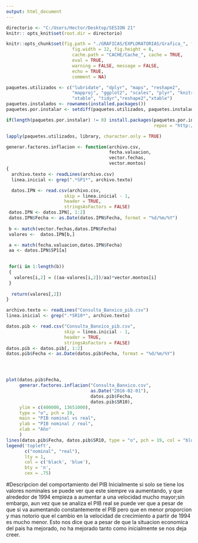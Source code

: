 ---
output: html_document
---
 
```{r Directorio, echo=FALSE ,message=FALSE, results='hide'}
directorio <- "C:/Users/Hector/Desktop/SESION 21" 
knitr:: opts_knit$set(root.dir = directorio)

knitr::opts_chunk$set(fig.path = "./GRAFICAS/EXPLORATORIAS/Grafica_", fig.align = 'center',
                         fig.width = 12, fig.height = 8,
                         cache.path = "CACHE/Cache_", cache = TRUE,
                         eval = TRUE,
                         warning = FALSE, message = FALSE,
                         echo = TRUE,
                         comment = NA)

paquetes.utilizados <- c("lubridate", "dplyr", "maps", "reshape2",
                         "mapproj", "ggplot2", "scales", "plyr", "knitr",
                         "xtable", "tidyr","reshape2","xtable")
paquetes.instalados <- rownames(installed.packages())
paquetes.por.instalar <- setdiff(paquetes.utilizados, paquetes.instalados)

if(length(paquetes.por.instalar) != 0) install.packages(paquetes.por.instalar,
                                                        repos = "http://cran.us.r-project.org")

lapply(paquetes.utilizados, library, character.only = TRUE)
```


```{r}
generar.factores.inflacion <- function(archivo.csv, 
                                       fecha.valuacion, 
                                       vector.fechas, 
                                       vector.montos) 
{
  archivo.texto <- readLines(archivo.csv)
  linea.inicial <- grep(".*SP1*", archivo.texto)

  datos.IPN <- read.csv(archivo.csv, 
                      skip = linea.inicial - 1, 
                      header = TRUE, 
                      stringsAsFactors = FALSE)
 datos.IPN <- datos.IPN[, 1:2]
 datos.IPN$Fecha <- as.Date(datos.IPN$Fecha, format = "%d/%m/%Y")
  
 b <- match(vector.fechas,datos.IPN$Fecha)
 valores <-  datos.IPN[b,]

 a <- match(fecha.valuacion,datos.IPN$Fecha)
 aa <- datos.IPN$SP1[a]
  

 for(i in 1:length(b))
 {
   valores[i,2] = ((aa-valores[i,2])/aa)*vector.montos[i]
 }   
   
  return(valores[,2])
}
```


```{r}
archivo.texto <- readLines("Consulta_Banxico_pib.csv")
linea.inicial <- grep(".*SR10*", archivo.texto)

datos.pib <- read.csv("Consulta_Banxico_pib.csv", 
                      skip = linea.inicial - 1, 
                      header = TRUE, 
                      stringsAsFactors = FALSE)
datos.pib <- datos.pib[, 1:2]
datos.pib$Fecha <- as.Date(datos.pib$Fecha, format = "%d/%m/%Y")




plot(datos.pib$Fecha,
     generar.factores.inflacion("Consulta_Banxico.csv", 
                                as.Date("2016-02-01"),
                                datos.pib$Fecha, 
                                datos.pib$SR10),
     ylim = c(400000, 13651000),
     type = "o", pch = 19,
     main = "PIB nominal vs real",
     ylab = "PIB nominal / real", 
     xlab = "Año"
     )
lines(datos.pib$Fecha, datos.pib$SR10, type = "o", pch = 19, col = "blue")
legend('topleft', 
       c("nominal", "real"), 
       lty = 1, 
       col = c('black', 'blue'), 
       bty = 'n', 
       cex = .75)
```

#Descripcion del comportamiento del PIB
Inicialmente si solo se tiene los valores nominales se puede ver que este siempre va aumentando, y que alrededor de 1994 empieza a aumentar a una velocidad mucho mayor;sin embargo, aun vez que se analiza el PIB real se puede ver que a pesar de que si va aumentando constantemente el PIB pero que en menor proporcion y mas notorio que el cambio en la velocidad de crecimiento a partir de 1994 es mucho menor. 
Esto nos dice que a pesar de que la situacion economica del pais ha mejorado, no ha mejorado tanto como inicialmente se nos deja creer.
